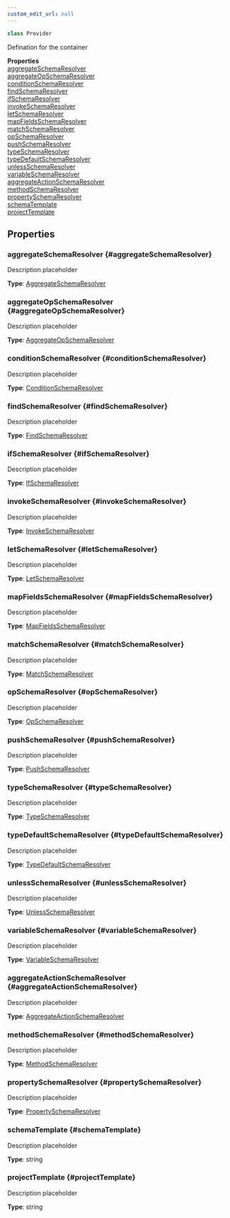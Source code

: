 ```yaml
---
custom_edit_url: null
---
```


```ts
class Provider
```

<div>

</div>

Defination for the container

<div className="container">
  <div className="row mb-2"><div className="col col--12"><strong>Properties</strong></div></div>
  <div className="row"><div className="col col--12"><a href="#aggregateSchemaResolver">aggregateSchemaResolver</a><br/><a href="#aggregateOpSchemaResolver">aggregateOpSchemaResolver</a><br/><a href="#conditionSchemaResolver">conditionSchemaResolver</a><br/><a href="#findSchemaResolver">findSchemaResolver</a><br/><a href="#ifSchemaResolver">ifSchemaResolver</a><br/><a href="#invokeSchemaResolver">invokeSchemaResolver</a><br/><a href="#letSchemaResolver">letSchemaResolver</a><br/><a href="#mapFieldsSchemaResolver">mapFieldsSchemaResolver</a><br/><a href="#matchSchemaResolver">matchSchemaResolver</a><br/><a href="#opSchemaResolver">opSchemaResolver</a><br/><a href="#pushSchemaResolver">pushSchemaResolver</a><br/><a href="#typeSchemaResolver">typeSchemaResolver</a><br/><a href="#typeDefaultSchemaResolver">typeDefaultSchemaResolver</a><br/><a href="#unlessSchemaResolver">unlessSchemaResolver</a><br/><a href="#variableSchemaResolver">variableSchemaResolver</a><br/><a href="#aggregateActionSchemaResolver">aggregateActionSchemaResolver</a><br/><a href="#methodSchemaResolver">methodSchemaResolver</a><br/><a href="#propertySchemaResolver">propertySchemaResolver</a><br/><a href="#schemaTemplate">schemaTemplate</a><br/><a href="#projectTemplate">projectTemplate</a></div></div>
</div>

## Properties

### aggregateSchemaResolver {#aggregateSchemaResolver}

<div>

</div>

Description placeholder

**Type**: [AggregateSchemaResolver](AggregateSchemaResolver)

### aggregateOpSchemaResolver {#aggregateOpSchemaResolver}

<div>

</div>

Description placeholder

**Type**: [AggregateOpSchemaResolver](AggregateOpSchemaResolver)

### conditionSchemaResolver {#conditionSchemaResolver}

<div>

</div>

Description placeholder

**Type**: [ConditionSchemaResolver](ConditionSchemaResolver)

### findSchemaResolver {#findSchemaResolver}

<div>

</div>

Description placeholder

**Type**: [FindSchemaResolver](FindSchemaResolver)

### ifSchemaResolver {#ifSchemaResolver}

<div>

</div>

Description placeholder

**Type**: [IfSchemaResolver](IfSchemaResolver)

### invokeSchemaResolver {#invokeSchemaResolver}

<div>

</div>

Description placeholder

**Type**: [InvokeSchemaResolver](InvokeSchemaResolver)

### letSchemaResolver {#letSchemaResolver}

<div>

</div>

Description placeholder

**Type**: [LetSchemaResolver](LetSchemaResolver)

### mapFieldsSchemaResolver {#mapFieldsSchemaResolver}

<div>

</div>

Description placeholder

**Type**: [MapFieldsSchemaResolver](MapFieldsSchemaResolver)

### matchSchemaResolver {#matchSchemaResolver}

<div>

</div>

Description placeholder

**Type**: [MatchSchemaResolver](MatchSchemaResolver)

### opSchemaResolver {#opSchemaResolver}

<div>

</div>

Description placeholder

**Type**: [OpSchemaResolver](OpSchemaResolver)

### pushSchemaResolver {#pushSchemaResolver}

<div>

</div>

Description placeholder

**Type**: [PushSchemaResolver](PushSchemaResolver)

### typeSchemaResolver {#typeSchemaResolver}

<div>

</div>

Description placeholder

**Type**: [TypeSchemaResolver](TypeSchemaResolver)

### typeDefaultSchemaResolver {#typeDefaultSchemaResolver}

<div>

</div>

Description placeholder

**Type**: [TypeDefaultSchemaResolver](TypeDefaultSchemaResolver)

### unlessSchemaResolver {#unlessSchemaResolver}

<div>

</div>

Description placeholder

**Type**: [UnlessSchemaResolver](UnlessSchemaResolver)

### variableSchemaResolver {#variableSchemaResolver}

<div>

</div>

Description placeholder

**Type**: [VariableSchemaResolver](VariableSchemaResolver)

### aggregateActionSchemaResolver {#aggregateActionSchemaResolver}

<div>

</div>

Description placeholder

**Type**: [AggregateActionSchemaResolver](AggregateActionSchemaResolver)

### methodSchemaResolver {#methodSchemaResolver}

<div>

</div>

Description placeholder

**Type**: [MethodSchemaResolver](MethodSchemaResolver)

### propertySchemaResolver {#propertySchemaResolver}

<div>

</div>

Description placeholder

**Type**: [PropertySchemaResolver](PropertySchemaResolver)

### schemaTemplate {#schemaTemplate}

<div>

</div>

Description placeholder

**Type**: string

### projectTemplate {#projectTemplate}

<div>

</div>

Description placeholder

**Type**: string

